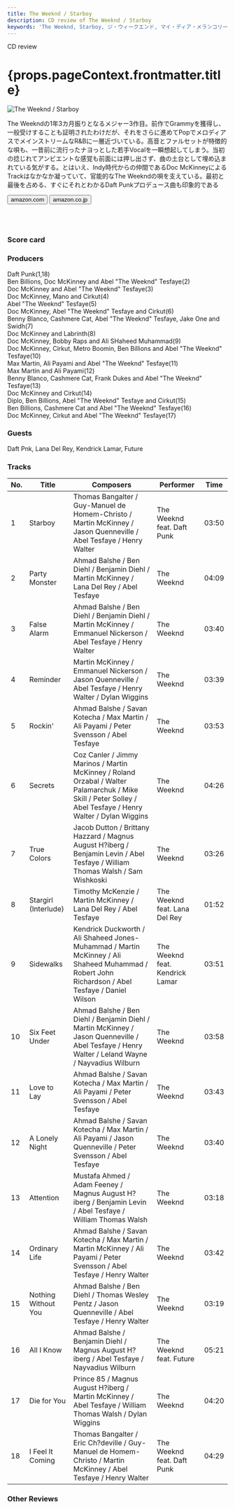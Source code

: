 ```yaml
---
title: The Weeknd / Starboy
description: CD review of The Weeknd / Starboy
keywords: 'The Weeknd, Starboy, ジ・ウィークエンド, マイ・ディア・メランコリー'
---
```





<p className="largeP">CD review</p>
<h1 className="h1--no--margin">{props.pageContext.frontmatter.title}</h1>

<Row  className="image-card-group">
	<Column colMd={"3"} colLg={"4"} noGutterMdLeft="">
       <ImageCard>

![The Weeknd / Starboy](../../images/cd/weeknd4L.jpg) 

</ImageCard>
	</Column>
	<Column colMd={"4"} colLg={"8"} noGutterMdLeft="">
	<p>
	The Weekndの1年3カ月振りとなるメジャー3作目。前作でGrammyを獲得し、一般受けすることも証明されたわけだが、それをさらに進めてPopでメロディアスでメインストリームなR&Bに一層近づいている。高音とファルセットが特徴的な唄も、一昔前に流行ったナヨっとした若手Vocalを一瞬想起してしまう。当初の捻じれてアンビエントな感覚も前面には押し出さず、曲の土台として埋め込まれている気がする。とはいえ、Indy時代からの仲間であるDoc McKinneyによるTrackはなかなか凝っていて、官能的なThe Weekndの唄を支えている。最初と最後を占める、すぐにそれとわかるDaft Punkプロデュース曲も印象的である
	</p>
	<div>
	  <Button href="https://amzn.to/2Clqrxj" kind="primary" size="small" renderIcon={ArrowUpRight24}>
      amazon.com
    </Button>
		<Button href="https://amzn.to/3fWKBvy" kind="secondary" size="small" renderIcon={ArrowUpRight24}>
      amazon.co.jp
    </Button>
	</div>
	<a href="https://geo.music.apple.com/jp/album/starboy/1440871397?mt=1&app=music&ls=1&at=11lcug" style="display:inline-block;overflow:hidden;background:url(https://linkmaker.itunes.apple.com/ja-jp/lockup.svg?releaseDate=2016-11-25T00:00:00Z&kind=album&bubble=apple_music&style=mono-black) no-repeat;width:180px;height:45px;"></a>
	<a href="https://geo.music.apple.com/jp/album/starboy/1440871397?app=itunes&at=11lcug" style="display:inline-block;overflow:hidden;background:url(https://linkmaker.itunes.apple.com/ja-jp/badge-lrg.svg?releaseDate=2016-11-25T00:00:00Z&kind=album&bubble=itunes_music) no-repeat;width:140px;height:45px;"></a>
	</Column>
</Row>
<Row >
	<Column colMd={"4"} colLg={"4"} noGutterMdLeft="">
<div>
  <h3>Score card</h3>
	<SliderJS1 value="5" />
  <SliderJS2 value="1" />
	<SliderJS3 value="1" />
  <SliderJS4 value="8" />
</div>
</Column>
<Column colMd={"8"} colLg={"8"} noGutterMdLeft="">
<div>
<h3>Producers</h3>
<p>
Daft Punk(1,18)
<br/>Ben Billions, Doc McKinney and Abel "The Weeknd" Tesfaye(2)
<br/>Doc McKinney and Abel "The Weeknd" Tesfaye(3)
<br/>Doc McKinney, Mano and Cirkut(4)
<br/>Abel "The Weeknd" Tesfaye(5)
<br/>Doc McKinney, Abel "The Weeknd" Tesfaye and Cirkut(6)
<br/>Benny Blanco, Cashmere Cat, Abel "The Weeknd" Tesfaye, Jake One and Swidh(7)
<br/>Doc McKinney and Labrinth(8)
<br/>Doc McKinney, Bobby Raps and Ali SHaheed Muhammad(9)
<br/>Doc McKinney, Cirkut, Metro Boomin, Ben Billions and Abel "The Weeknd" Tesfaye(10)
<br/>Max Martin, Ali Payami and Abel "The Weeknd" Tesfaye(11)
<br/>Max Martin and Ali Payami(12)
<br/>Benny Blanco, Cashmere Cat, Frank Dukes and Abel "The Weeknd" Tesfaye(13)
<br/>Doc McKinney and Cirkut(14)
<br/>Diplo, Ben Billions, Abel "The Weeknd" Tesfaye and Cirkut(15)
<br/>Ben Billions, Cashmere Cat and Abel "The Weeknd" Tesfaye(16)
<br/>Doc McKinney, Cirkut and Abel "The Weeknd" Tesfaye(17)
</p>
<h3>Guests</h3>
<p>
	Daft Pnk, Lana Del Rey, Kendrick Lamar, Future
</p>
</div>
</Column>
</Row>

<h3>Tracks</h3>

| No. |	 Title               |	 Composers                                                                                                                                                  |	 Performer                      |	 Time	|
| --- |	-------------------- | ------------------------------------------------------------------------------------------------------------------------------------------------------------ | ------------------------------- | ----- |
|	1	  |	Starboy              | Thomas Bangalter / Guy-Manuel de Homem-Christo / Martin McKinney / Jason Quenneville / Abel Tesfaye / Henry Walter                                          	|	The Weeknd feat. Daft Punk     	|	03:50 |
|	2	  |	Party Monster        | Ahmad Balshe / Ben Diehl / Benjamin Diehl / Martin McKinney / Lana Del Rey / Abel Tesfaye                                                                   	|	The Weeknd                     	|	04:09 |
|	3	  |	False Alarm          | Ahmad Balshe / Ben Diehl / Benjamin Diehl / Martin McKinney / Emmanuel Nickerson / Abel Tesfaye / Henry Walter                                              	|	The Weeknd                     	|	03:40 |
|	4	  |	Reminder             | Martin McKinney / Emmanuel Nickerson / Jason Quenneville / Abel Tesfaye / Henry Walter / Dylan Wiggins                                                      	|	The Weeknd                     	|	03:39 |
|	5	  |	Rockin'              | Ahmad Balshe / Savan Kotecha / Max Martin / Ali Payami / Peter Svensson / Abel Tesfaye                                                                      	|	The Weeknd                     	|	03:53 |
|	6	  |	Secrets              | Coz Canler / Jimmy Marinos / Martin McKinney / Roland Orzabal / Walter Palamarchuk / Mike Skill / Peter Solley / Abel Tesfaye / Henry Walter / Dylan Wiggins	|	The Weeknd                     	|	04:26 |
|	7	  |	True Colors          | Jacob Dutton / Brittany Hazzard / Magnus August H?iberg / Benjamin Levin / Abel Tesfaye / William Thomas Walsh / Sam Wishkoski                              	|	The Weeknd                     	|	03:26 |
|	8	  |	Stargirl (Interlude) | Timothy McKenzie / Martin McKinney / Lana Del Rey / Abel Tesfaye                                                                                            	|	The Weeknd feat. Lana Del Rey  	|	01:52 |
|	9	  |	Sidewalks            | Kendrick Duckworth / Ali Shaheed Jones-Muhammad / Martin McKinney / Ali Shaheed Muhammad / Robert John Richardson / Abel Tesfaye / Daniel Wilson            	|	The Weeknd feat. Kendrick Lamar	|	03:51 |
|	10	|	Six Feet Under       | Ahmad Balshe / Ben Diehl / Benjamin Diehl / Martin McKinney / Jason Quenneville / Abel Tesfaye / Henry Walter / Leland Wayne / Nayvadius Wilburn            	|	The Weeknd                     	|	03:58 |
|	11	|	Love to Lay          | Ahmad Balshe / Savan Kotecha / Max Martin / Ali Payami / Peter Svensson / Abel Tesfaye                                                                      	|	The Weeknd                     	|	03:43 |
|	12	|	A Lonely Night       | Ahmad Balshe / Savan Kotecha / Max Martin / Ali Payami / Jason Quenneville / Peter Svensson / Abel Tesfaye                                                  	|	The Weeknd                     	|	03:40 |
|	13	|	Attention            | Mustafa Ahmed / Adam Feeney / Magnus August H?iberg / Benjamin Levin / Abel Tesfaye / William Thomas Walsh                                                  	|	The Weeknd                     	|	03:18 |
|	14	|	Ordinary Life        | Ahmad Balshe / Savan Kotecha / Max Martin / Martin McKinney / Ali Payami / Peter Svensson / Abel Tesfaye / Henry Walter                                     	|	The Weeknd                     	|	03:42 |
|	15	|	Nothing Without You  | Ahmad Balshe / Ben Diehl / Thomas Wesley Pentz / Jason Quenneville / Abel Tesfaye / Henry Walter                                                            	|	The Weeknd                     	|	03:19 |
|	16	|	All I Know           | Ahmad Balshe / Benjamin Diehl / Magnus August H?iberg / Abel Tesfaye / Nayvadius Wilburn                                                                    	|	The Weeknd feat. Future        	|	05:21 |
|	17	|	Die for You          | Prince 85 / Magnus August H?iberg / Martin McKinney / Abel Tesfaye / William Thomas Walsh / Dylan Wiggins                                                   	|	The Weeknd                     	|	04:20 |
|	18	|	I Feel It Coming     | Thomas Bangalter / Eric Ch?deville / Guy-Manuel de Homem-Christo / Martin McKinney / Abel Tesfaye / Henry Walter                                            	|	The Weeknd feat. Daft Punk     	|	04:29 | 

<h3>Other Reviews</h3>

<Row>
<Column colMd={3} colLg={3} noGutterMdLeft>
<Review1 />
</Column>
<Column colMd={3} colLg={3} noGutterMdLeft>
<Review2 />
</Column>
</Row>